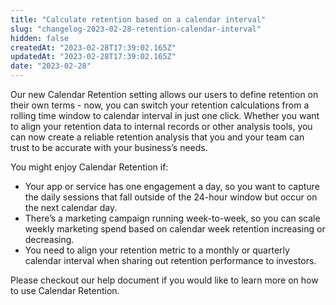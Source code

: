 ```yaml
---
title: "Calculate retention based on a calendar interval"
slug: "changelog-2023-02-28-retention-calendar-interval"
hidden: false
createdAt: "2023-02-28T17:39:02.165Z"
updatedAt: "2023-02-28T17:39:02.165Z"
date: "2023-02-28"
---
```


Our new Calendar Retention setting allows our users to define retention on their own terms - now, you can switch your retention calculations from a rolling time window to calendar interval in just one click. Whether you want to align your retention data to internal records or other analysis tools, you can now create a reliable retention analysis that you and your team can trust to be accurate with your business’s needs.

You might enjoy Calendar Retention if:

- Your app or service has one engagement a day, so you want to capture the daily sessions that fall outside of the 24-hour window but occur on the next calendar day.
- There’s a marketing campaign running week-to-week, so you can scale weekly marketing spend based on calendar week retention increasing or decreasing.
- You need to align your retention metric to a monthly or quarterly calendar interval when sharing out retention performance to investors.

Please checkout our help document if you would like to learn more on how to use Calendar Retention.

